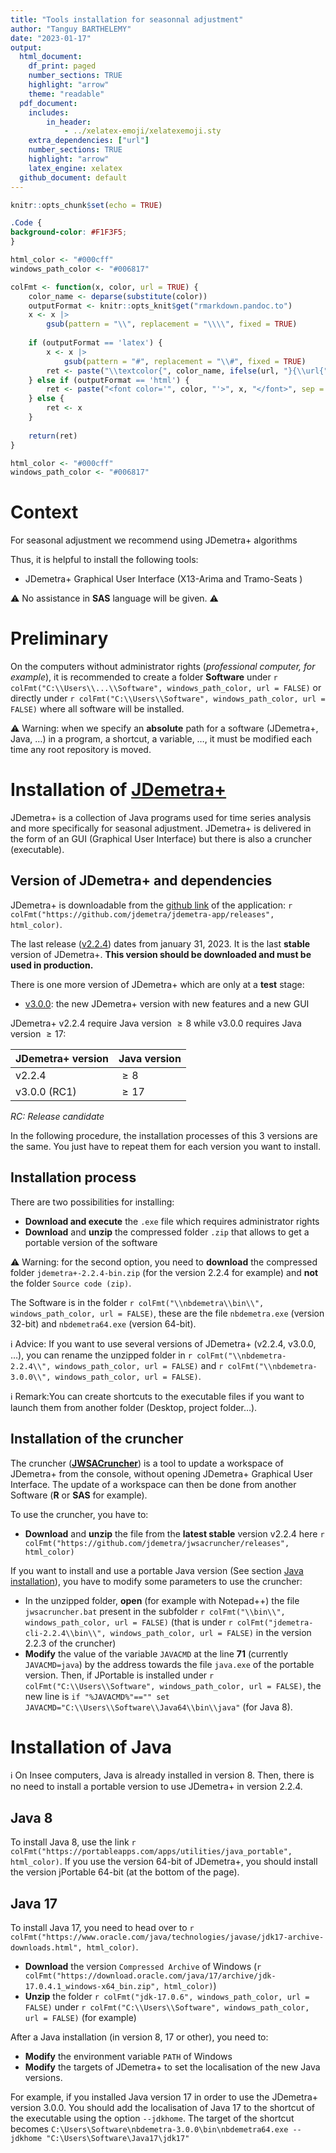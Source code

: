 ```yaml
---
title: "Tools installation for seasonnal adjustment"
author: "Tanguy BARTHELEMY"
date: "2023-01-17"
output:
  html_document:
    df_print: paged
    number_sections: TRUE
    highlight: "arrow"
    theme: "readable"
  pdf_document: 
    includes:
        in_header: 
            - ../xelatex-emoji/xelatexemoji.sty
    extra_dependencies: ["url"]
    number_sections: TRUE
    highlight: "arrow"
    latex_engine: xelatex
  github_document: default
---
```


```r
knitr::opts_chunk$set(echo = TRUE)
```

```css
.Code {
background-color: #F1F3F5;
}
```

```r
html_color <- "#000cff"
windows_path_color <- "#006817"

colFmt <- function(x, color, url = TRUE) {
    color_name <- deparse(substitute(color))
    outputFormat <- knitr::opts_knit$get("rmarkdown.pandoc.to")
    x <- x |> 
        gsub(pattern = "\\", replacement = "\\\\", fixed = TRUE)
    
    if (outputFormat == 'latex') {
        x <- x |> 
            gsub(pattern = "#", replacement = "\\#", fixed = TRUE)
        ret <- paste("\\textcolor{", color_name, ifelse(url, "}{\\url{", "}{\\nolinkurl{"), x, ifelse(url, "}}", "}}"), sep = "")
    } else if (outputFormat == 'html') {
        ret <- paste("<font color='", color, "'>", x, "</font>", sep = "")
    } else {
        ret <- x
    }
    
    return(ret)
}
```

```r
html_color <- "#000cff"
windows_path_color <- "#006817"
```

\definecolor{html_color}{HTML}{000cff}
\definecolor{windows_path_color}{HTML}{006817}

\renewcommand{\xelatexemojipath}[1]{../xelatex-emoji/images/#1}


# Context {-}

For seasonal adjustment we recommend using JDemetra+ algorithms

Thus, it is helpful to install the following tools: 

-   JDemetra+ Graphical User Interface (X13-Arima and Tramo-Seats )

⚠️ No assistance in **SAS** language will be given. ⚠️


# Preliminary {-}

On the computers without administrator rights (*professional computer, for example*), it is recommended to create a folder **Software** under `r colFmt("C:\\Users\\...\\Software", windows_path_color, url = FALSE)` or directly under `r colFmt("C:\\Users\\Software", windows_path_color, url = FALSE)` where all software will be installed.

⚠️ Warning: when we specify an **absolute** path for a software (JDemetra+, Java, ...) in a program, a shortcut, a variable, ..., it must be modified each time any root repository is moved.

# Installation of [JDemetra+](https://github.com/jdemetra/jdemetra-app)

JDemetra+ is a collection of Java programs used for time series analysis and more specifically for seasonal adjustment. JDemetra+ is delivered in the form of an GUI (Graphical User Interface) but there is also a cruncher (executable).

## Version of JDemetra+ and dependencies

JDemetra+ is downloadable from the [github link](https://github.com/jdemetra/jdemetra-app/releases) of the application: `r colFmt("https://github.com/jdemetra/jdemetra-app/releases", html_color)`.

The last release ([v2.2.4](https://github.com/jdemetra/jdemetra-app/releases/tag/v2.2.3)) dates from january 31, 2023. It is the last **stable** version of JDemetra+. **This version should be downloaded and must be used in production.**

There is one more version of JDemetra+ which are only at a **test** stage:

-   [v3.0.0](https://github.com/jdemetra/jdemetra-app/releases/tag/v3.0.0-RC1): the new JDemetra+ version with new features and a new GUI

JDemetra+ v2.2.4 require Java version $\geq 8$ while v3.0.0 requires Java version $\geq 17$:

| JDemetra+ version | Java version |
|-------------------|--------------|
|            v2.2.4 |        $\geq 8$ |
|      v3.0.0 (RC1) |       $\geq 17$ |

*RC: Release candidate*

In the following procedure, the installation processes of this 3 versions are the same. You just have to repeat them for each version you want to install.


## Installation process

There are two possibilities for installing:

-   **Download and execute** the `.exe` file which requires administrator rights
-   **Download** and **unzip** the compressed folder `.zip` that allows to get a portable version of the software

⚠️ Warning: for the second option, you need to **download** the compressed folder `jdemetra+-2.2.4-bin.zip` (for the version 2.2.4 for example) and **not** the folder `Source code (zip)`.

The Software is in the folder `r colFmt("\\nbdemetra\\bin\\", windows_path_color, url = FALSE)`, these are the file `nbdemetra.exe` (version 32-bit) and `nbdemetra64.exe` (version 64-bit).

ℹ Advice: If you want to use several versions of JDemetra+ (v2.2.4, v3.0.0, ...), you can rename the unzipped folder in `r colFmt("\\nbdemetra-2.2.4\\", windows_path_color, url = FALSE)` and `r colFmt("\\nbdemetra-3.0.0\\", windows_path_color, url = FALSE)`.

ℹ️ Remark:You can create shortcuts to the executable files if you want to launch them from another folder (Desktop, project folder...).

## Installation of the cruncher

The cruncher ([**JWSACruncher**](https://github.com/jdemetra/jwsacruncher)) is a tool to update a workspace of JDemetra+ from the console, without opening JDemetra+ Graphical User Interface. The update of a workspace can then be done from another Software (**R** or **SAS** for example).

To use the cruncher, you have to:

-   **Download** and **unzip** the file from the **latest stable** version v2.2.4 here `r colFmt("https://github.com/jdemetra/jwsacruncher/releases", html_color)`

If you want to install and use a portable Java version (See section [Java installation](#install_java)), you have to modify some parameters to use the cruncher:

-   In the unzipped folder, **open** (for example with Notepad++) the file `jwsacruncher.bat` present in the subfolder `r colFmt("\\bin\\", windows_path_color, url = FALSE)` (that is under `r colFmt("jdemetra-cli-2.2.4\\bin\\", windows_path_color, url = FALSE)` in the version 2.2.3 of the cruncher)
-   **Modify** the value of the variable `JAVACMD` at the line **71** (currently `JAVACMD=java`) by the address towards the file `java.exe` of the portable version. Then, if JPortable is installed under `r colFmt("C:\\Users\\Software", windows_path_color, url = FALSE)`, the new line is `if "%JAVACMD%"=="" set JAVACMD="C:\\Users\\Software\\Java64\\bin\\java"` (for Java 8).


# Installation of Java {#install_java}

ℹ️ On Insee computers, Java is already installed in version 8. Then, there is no need to install a portable version to use JDemetra+ in version 2.2.4.

## Java 8

To install Java 8, use the link `r colFmt("https://portableapps.com/apps/utilities/java_portable", html_color)`. If you use the version 64-bit of JDemetra+, you should install the version jPortable 64-bit (at the bottom of the page).


## Java 17

To install Java 17, you need to head over to `r colFmt("https://www.oracle.com/java/technologies/javase/jdk17-archive-downloads.html", html_color)`.

-   **Download** the version `Compressed Archive` of Windows (`r colFmt("https://download.oracle.com/java/17/archive/jdk-17.0.4.1_windows-x64_bin.zip", html_color)`)
-   **Unzip** the folder `r colFmt("jdk-17.0.6", windows_path_color, url = FALSE)` under `r colFmt("C:\\Users\\Software", windows_path_color, url = FALSE)` (for example)

After a Java installation (in version 8, 17 or other), you need to:

- **Modify** the environment variable `PATH` of Windows
- **Modify** the targets of JDemetra+ to set the localisation of the new Java versions.

For example, if you installed Java version 17 in order to use the JDemetra+ version 3.0.0. You should add the localisation of Java 17 to the shortcut of the executable using the option `--jdkhome`. The target of the shortcut becomes `C:\Users\Software\nbdemetra-3.0.0\bin\nbdemetra64.exe --jdkhome "C:\Users\Software\Java17\jdk17"`
